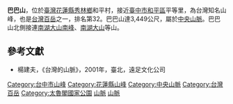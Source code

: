 {{Infobox Mountain
| 名稱 =巴巴山
| 照片 =
| 照片說明 =
| 海拔 = {{convert|3449|m|ft|0}}
| listing = [[台灣百岳|台灣百岳]]
| 位置 = {{TWN}}[[臺中市|臺中市]]、[[花蓮縣|花蓮縣]]
| 山脈 =[[中央山脈|中央山脈]]
| prominence ={{convert|45|m|ft|0}}
| coordinates = {{coord|24|20|33|N|121|26|16|E|type:mountain_region:TW|display=inline,title}}
| 地形圖 = 
| 類別 =
| 年齡 = 
| 最近噴發 =
| 首次登頂 =
| 最容易的攀登路線 =
| pushpin_map = Taiwan
| pushpin_map_caption = 
}}

'''巴巴山'''，位於[[臺灣|臺灣]][[花蓮縣|花蓮縣]][[秀林鄉|秀林鄉]]和平村，接近[[臺中市|臺中市]][[和平區_(台灣)|和平區]]平等里，為台灣知名山峰，也是[[台灣百岳|台灣百岳]]之一，排名第32。巴巴山達3,449公尺，屬於[[中央山脈|中央山脈]]。巴巴山北側接連[[南湖大山南峰|南湖大山南峰]]、[[南湖大山|南湖大山]]等山。

==參考文獻==
*楊建夫，《台灣的山脈》，2001年，臺北，遠足文化公司

{{TW-geo-stub}}

{{Taiwan Top 100 Peaks}}

[[Category:台中市山峰|Category:台中市山峰]]
[[Category:花蓮縣山峰|Category:花蓮縣山峰]]
[[Category:中央山脈|Category:中央山脈]]
[[Category:台灣百岳|Category:台灣百岳]]
[[Category:太魯閣國家公園|Category:太魯閣國家公園]]
[[Category:秀林鄉地理|山脈]]
[[Category:和平區地理_(臺灣)|山脈]]